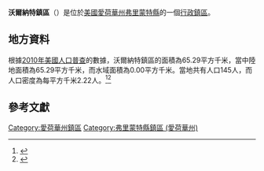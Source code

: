 {{noteTA
|G1=USState
|G2=地名
|G3=Unit
}}
{{Infobox settlement
|official_name            = 沃爾納特鎮區
|native_name = Walnut Township
|settlement_type          = [[行政鎮區|行政鎮區]]
|image_skyline            = 
|imagesize                = 
|image_map                = Map highlighting Walnut Township, Fremont County, Iowa.svg
|mapsize                  = 250px
|pushpin_map  =USA Iowa
|pushpin_label = 沃爾納特鎮區
|pushpin_label_position   = top
|pushpin_map_caption      = 沃爾納特鎮區在愛荷華州的位置
|subdivision_type         = [[世界政區索引|國家]]
|subdivision_type1        = [[美国州份|州份]]
|subdivision_type2        = [[愛荷華州行政区划|縣]]
|subdivision_name         = [[美国|美国]]
|subdivision_name1        = [[愛荷華州|愛荷華州]]
|subdivision_name2        = [[弗里蒙特縣_(愛荷華州)|弗里蒙特縣]]
|elevation_ft             = 1109
|elevation_m              = 338
|timezone                 = [[北美中部時區|北美中部時區]]
|area_total_km2           = 65.29
|area_land_km2            = 65.29
|area_water_km2           = 0.00
|area_total_sq_mi         = 
|area_land_sq_mi          = 
|area_water_sq_mi         = 
|population_as_of         = [[2010年美國人口普查|2010]]
|population_footnotes     = 
|population_total         = 145
|population_density_km2   = auto
|population_density_sq_mi = auto
|utc_offset               = -6
|coordinates              = {{coord|40|46|29|N|95|26|56|W|type:city_region:US-AL_source:GNS-enwiki|display=inline,title}}
| coor_pinpoint           = 
| coordinates_footnotes   = 
|timezone_DST             = CDT
|utc_offset_DST           = -5
|postal_code_type         = [[美國郵區編號|郵區編號]]
|postal_code              = 51601, 51639
|area_code                = {{link-en|电话区号712|Area code 712|712}}
|blank_name = [[地名信息系统|GNIS ID]]
|blank_info = 468884
}}
'''沃爾納特鎮區'''（{{lang-en|Walnut Township}}）是位於[[美國|美國]][[愛荷華州|愛荷華州]][[弗里蒙特縣_(愛荷華州)|弗里蒙特縣]]的一個[[行政鎮區|行政鎮區]]。

== 地方資料 ==
根據[[2010年美國人口普查|2010年美國人口普查]]的數據，沃爾納特鎮區的面積為65.29平方千米，當中陸地面積為65.29平方千米，而水域面積為0.00平方千米。當地共有人口145人，而人口密度為每平方千米2.22人。<ref name="GR8">{{cite web|url=http://factfinder2.census.gov|publisher=[[美国人口调查局|美国人口调查局]]|accessdate=2011-05-14|title=American FactFinder|archive-date=2013-09-11|archive-url=https://web.archive.org/web/20130911234518/http://factfinder2.census.gov/|dead-url=no}}</ref><ref>{{cite web|url=https://www.citypopulation.de/en/usa/iowa/admin/|title=USA: Iowa (Counties and Townships) - City Population}}</ref>

== 參考文獻 ==
{{reflist}}

{{弗里蒙特縣 (愛荷華州)}}

{{DEFAULTSORT:Walnut Township}}
[[Category:愛荷華州鎮區|Category:愛荷華州鎮區]]
[[Category:弗里蒙特縣鎮區_(愛荷華州)|Category:弗里蒙特縣鎮區 (愛荷華州)]]

{{Iowa-geo-stub}}